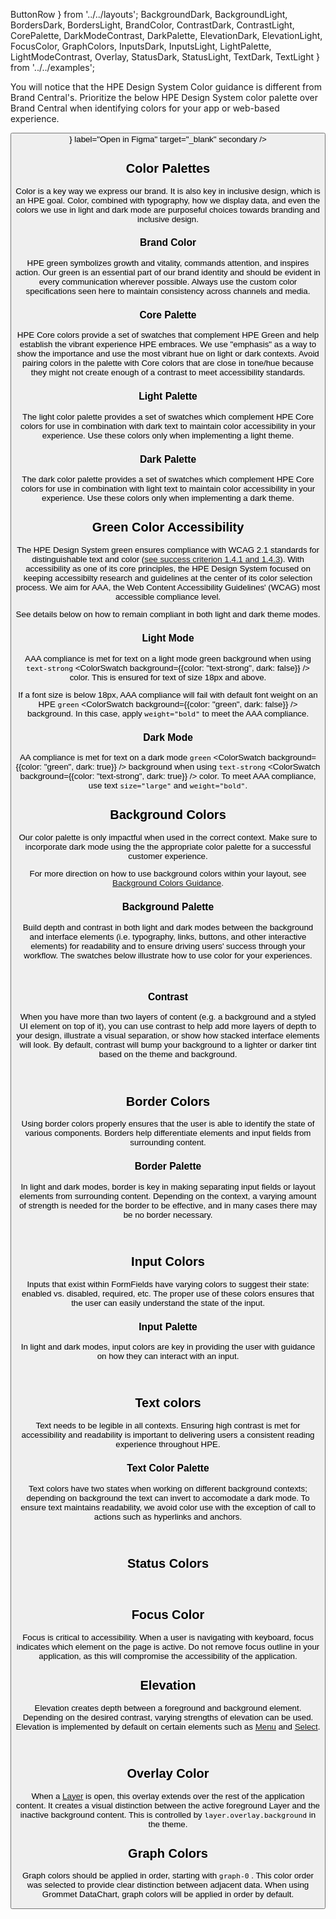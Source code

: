 
  ButtonRow
} from '../../layouts';
  BackgroundDark,
  BackgroundLight,
  BordersDark,
  BordersLight,
  BrandColor, 
  ContrastDark,
  ContrastLight,
  CorePalette, 
  DarkModeContrast,
  DarkPalette,
  ElevationDark,
  ElevationLight,
  FocusColor,
  GraphColors,
  InputsDark,
  InputsLight,
  LightPalette,
  LightModeContrast,
  Overlay,
  StatusDark,
  StatusLight,
  TextDark,
  TextLight
} from '../../examples';

You will notice that the HPE Design System Color guidance is
different from Brand Central's. Prioritize the below HPE Design
System color palette over Brand Central when identifying colors
for your app or web-based experience.

<ButtonRow>
  <Button
    href="https://www.figma.com/file/eZYR3dtWdb9U90QvJ7p3T9/HPE-Color-Styles?node-id=590%3A1285"
    icon={<Figma color="plain" />}
    label="Open in Figma"
    target="_blank"
    secondary
  />
</ButtonRow>

## Color Palettes

Color is a key way we express our brand. It is also key in inclusive design, which is an HPE goal. Color, combined with typography, how we display data, and even the colors we use in light and dark mode are purposeful choices towards branding and inclusive design.  

### Brand Color

HPE green symbolizes growth and vitality, commands attention, and
inspires action. Our green is an essential part of our brand
identity and should be evident in every communication wherever
possible. Always use the custom color specifications seen here
to maintain consistency across channels and media.

<BrandColor />

### Core Palette

HPE Core colors provide a set of swatches that complement HPE
Green and help establish the vibrant experience HPE embraces. We
use "emphasis" as a way to show the importance and use the most
vibrant hue on light or dark contexts. Avoid pairing colors in the palette with Core colors that are close in tone/hue because they might not create enough of a contrast to meet accessibility standards.

<CorePalette />

### Light Palette

The light color palette provides a set of swatches which
complement HPE Core colors for use in combination with dark text
to maintain color accessibility in your experience. Use these
colors only when implementing a light theme.

<LightPalette />

### Dark Palette

The dark color palette provides a set of swatches which
complement HPE Core colors for use in combination with light
text to maintain color accessibility in your experience. Use
these colors only when implementing a dark theme.

<DarkPalette />

## Green Color Accessibility

The HPE Design System green <ColorSwatch background="green" /> ensures compliance with WCAG 2.1
standards for distinguishable text and color ([see success criterion 1.4.1 and 1.4.3](https://www.w3.org/TR/WCAG21/#distinguishable)). 
With accessibility as one of its core principles, the HPE
Design System focused on keeping accessibilty research and
guidelines at the center of its color selection process. We aim for AAA, the Web Content Accessibility Guidelines' (WCAG) most accessible compliance level.

See details below on how to remain compliant in both light and
dark theme modes.

### Light Mode

AAA compliance is met for text on a light mode green background
when using `text-strong` <ColorSwatch background={{color: "text-strong", dark: false}} /> color. This is ensured for text of size
18px and above.

If a font size is below 18px, AAA compliance will fail with
default font weight on an HPE `green` <ColorSwatch background={{color: "green", dark: false}} /> background. In this case,
apply `weight="bold"` to meet the AAA compliance.

<LightModeContrast />

### Dark Mode

AA compliance is met for text on a dark mode `green` <ColorSwatch background={{color: "green", dark: true}} /> background
when using `text-strong` <ColorSwatch background={{color: "text-strong", dark: true}} /> color. To meet AAA compliance, use text
`size="large"` and `weight="bold"`.

<DarkModeContrast />

## Background Colors

Our color palette is only impactful when used in the correct
context. Make sure to incorporate dark mode using the the appropriate color palette for a
successful customer experience.

For more direction on how to use background colors within your
layout, see [Background Colors Guidance](/foundation/background-colors-guidance).

### Background Palette

Build depth and contrast in both light and dark modes between the background and interface elements (i.e. typography, links, buttons, and other interactive elements) for readability and to ensure driving users' success through your workflow. The swatches below illustrate how to use color for your experiences.

<BackgroundLight />  
<br />
<BackgroundDark />

### Contrast

When you have more than two layers of content (e.g. a
background and a styled UI element on top of it), you can use
contrast to help add more layers of depth to your design,
illustrate a visual separation, or show how stacked interface
elements will look. By default, contrast will bump your
background to a lighter or darker tint based on the theme and
background.

<ContrastLight />
<br />
<ContrastDark />

## Border Colors

Using border colors properly ensures that the user is able to
identify the state of various components. Borders help
differentiate elements and input fields from surrounding
content.
                          
### Border Palette

In light and dark modes, border is key in making separating
input fields or layout elements from surrounding content.
Depending on the context, a varying amount of strength is needed
for the border to be effective, and in many cases there may be
no border necessary.

<BordersLight />
<br/>
<BordersDark />

## Input Colors

Inputs that exist within FormFields have varying colors to
suggest their state: enabled vs. disabled, required, etc. The
proper use of these colors ensures that the user can easily
understand the state of the input.

### Input Palette

In light and dark modes, input colors are key in providing the
user with guidance on how they can interact with an input.

<InputsLight />
<br />
<InputsDark />

## Text colors

Text needs to be legible in all contexts. Ensuring high contrast
is met for accessibility and readability is important to
delivering users a consistent reading experience throughout HPE.


### Text Color Palette

Text colors have two states when working on different background
contexts; depending on background the text can invert to
accomodate a dark mode. To ensure text maintains readability, we
avoid color use with the exception of call to actions such as
hyperlinks and anchors.

<TextLight />
<br />
<TextDark />

## Status Colors

<StatusLight />
<br />
<StatusDark />

## Focus Color

Focus is critical to accessibility. When a user is navigating
with keyboard, focus indicates which element on the page is
active. Do not remove focus outline in your application, as this
will compromise the accessibility of the application.

<FocusColor />

## Elevation

Elevation creates depth between a foreground and background
element. Depending on the desired contrast, varying strengths of
elevation can be used. Elevation is implemented by default on
certain elements such as 
[Menu](/components/menu) and [Select](/components/select).

<ElevationLight />
<br />
<ElevationDark />

## Overlay Color

When a [Layer](/components/layer) is
open, this overlay extends over the rest of the application
content. It creates a visual distinction between the active
foreground Layer and the inactive background content. This is
controlled by `layer.overlay.background` in the theme.

<Overlay />

## Graph Colors

Graph colors should be applied in order, starting with `graph-0` <ColorSwatch background="graph-0" />.
This color order was selected to provide clear distinction
between adjacent data. When using Grommet DataChart, graph
colors will be applied in order by default.

<GraphColors />

